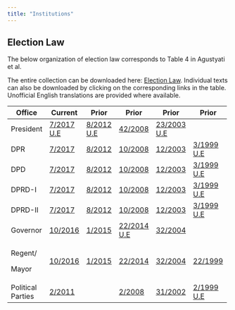 ```yaml
---
title: "Institutions"
---
```


## Election Law

The below organization of election law corresponds to Table 4 in Agustyati et al.

The entire collection can be downloaded here: [Election Law](Election_law.pdf). Individual texts can also be downloaded by clicking on the corresponding links in the table. Unofficial English translations are provided where available.

+-------------------+--------------------------------------------------------------------+-----------------------------------------------------------------+------------------------------------------------------------------------+-----------------------------------------------------------------------------+-----------------------------------------------------------------------------+
| Office            | Current                                                            | Prior                                                           | Prior                                                                  | Prior                                                                       | Prior                                                                       |
+===================+====================================================================+=================================================================+========================================================================+=============================================================================+=============================================================================+
| President         | [7/2017](Law/UU.7.2017.Indo.pdf) [U.E](Law/Law.No.7.2017.Engl.pdf) | [8/2012](Law/UU.8.2012.Indo.pdf) [U.E](Law/Law.8.2012.Engl.pdf) | [42/2008](Law/UU.42.2008.Indo.pdf)                                     | [23/2003](Law/UU.23.2003.Indo.pdf) [U.E](Law/Law.23.2003.Engl.pdf.Engl.pdf) |                                                                             |
+-------------------+--------------------------------------------------------------------+-----------------------------------------------------------------+------------------------------------------------------------------------+-----------------------------------------------------------------------------+-----------------------------------------------------------------------------+
| DPR               | [7/2017](Law/UU.7.2017.Indo.pdf)                                   | [8/2012](Law/UU.8.2012.Indo.pdf)                                | [10/2008](Law/UU.10.2008.Indo.pdf)                                     | [12/2003](Law/UU.42.2008.Indo.pdf)                                          | [3/1999](Law/UU.3.1999.Indo.pdf) [U.E](Law/Laws.2.3.4.reg.12.1999.Engl.pdf) |
+-------------------+--------------------------------------------------------------------+-----------------------------------------------------------------+------------------------------------------------------------------------+-----------------------------------------------------------------------------+-----------------------------------------------------------------------------+
| DPD               | [7/2017](Law/UU.7.2017.Indo.pdf)                                   | [8/2012](Law/UU.8.2012.Indo.pdf)                                | [10/2008](Law/UU.10.2008.Indo.pdf)                                     | [12/2003](Law/UU.12.2003.Indo.pdf)                                          | [3/1999](Law/UU.3.1999.Indo.pdf) [U.E](Law/Laws.2.3.4.reg.12.1999.Engl.pdf) |
+-------------------+--------------------------------------------------------------------+-----------------------------------------------------------------+------------------------------------------------------------------------+-----------------------------------------------------------------------------+-----------------------------------------------------------------------------+
| DPRD-I            | [7/2017](Law/UU.7.2017.Indo.pdf)                                   | [8/2012](Law/UU.8.2012.Indo.pdf)                                | [10/2008](Law/UU.10.2008.Indo.pdf)                                     | [12/2003](Law/UU.12.2003.Indo.pdf)                                          | [3/1999](Law/UU.3.1999.Indo.pdf) [U.E](Law/Laws.2.3.4.reg.12.1999.Engl.pdf) |
+-------------------+--------------------------------------------------------------------+-----------------------------------------------------------------+------------------------------------------------------------------------+-----------------------------------------------------------------------------+-----------------------------------------------------------------------------+
| DPRD-II           | [7/2017](Law/UU.7.2017.Indo.pdf)                                   | [8/2012](Law/UU.8.2012.Indo.pdf)                                | [10/2008](Law/UU.10.2008.Indo.pdf)                                     | [12/2003](Law/UU.12.2003.Indo.pdf)                                          | [3/1999](Law/UU.3.1999.Indo.pdf) [U.E](Law/Laws.2.3.4.reg.12.1999.Engl.pdf) |
+-------------------+--------------------------------------------------------------------+-----------------------------------------------------------------+------------------------------------------------------------------------+-----------------------------------------------------------------------------+-----------------------------------------------------------------------------+
| Governor          | [10/2016](Law/UU.10.2016.Indo.pdf)                                 | [1/2015](Law/UU.7.2017.Indo.pdf)                                | [22/2014](Law/UU.22.2014.Indo.pdf) [U.E](Law/Lawsreg.12.1999.Engl.pdf) | [32/2004](Law/UU.32.2004.Indo.pdf)                                          |                                                                             |
+-------------------+--------------------------------------------------------------------+-----------------------------------------------------------------+------------------------------------------------------------------------+-----------------------------------------------------------------------------+-----------------------------------------------------------------------------+
| Regent/           | [10/2016](Law/UU.10.2016.Indo.pdf)                                 | [1/2015](Law/UU.1.2015.Indo.pdf)                                | [22/2014](Law/UU.8.2012.Indo.pdf)                                      | [32/2004](Law/UU.32.2004.Indo.pdf)                                          | [22/1999](Law/UU.22.1999.Indo.pdf)                                          |
|                   |                                                                    |                                                                 |                                                                        |                                                                             |                                                                             |
| Mayor             |                                                                    |                                                                 |                                                                        |                                                                             |                                                                             |
+-------------------+--------------------------------------------------------------------+-----------------------------------------------------------------+------------------------------------------------------------------------+-----------------------------------------------------------------------------+-----------------------------------------------------------------------------+
| Political Parties | [2/2011](Law/UU.2.2011.Indo.pdf)                                   |                                                                 | [2/2008](Law/UU.2.2012.Indo.pdf)                                       | [31/2002](Law/UU.31.2002.Indo.pdf)                                          | [2/1999](Law/UU.2.1999.Indo.pdf) [U.E](Law/Laws.2.3.4.reg.12.1999.Engl.pdf) |
+-------------------+--------------------------------------------------------------------+-----------------------------------------------------------------+------------------------------------------------------------------------+-----------------------------------------------------------------------------+-----------------------------------------------------------------------------+
